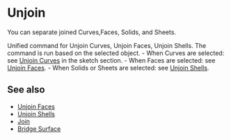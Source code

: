 
# Unjoin

<Reference shortcut="Alt + J" command="Unjoin" button="" />

You can separate joined Curves,Faces, Solids, and Sheets.

Unified command for Unjoin Curves, Unjoin Faces, Unjoin Shells. The command is run based on the selected object.
    - When Curves are selected: see [Unjoin Curves](../sketch/unjoin-curve) in the sketch section.
    - When Faces are selected: see [Unjoin Faces](./unjoin-faces).
    - When Solids or Sheets are selected: see [Unjoin Shells](./unjoin-shells).

## See also
- [Unjoin Faces](./unjoin-faces)
- [Unjoin Shells](./unjoin-shells)
- [Join](./join)
- [Bridge Surface](./bridge-surface)




